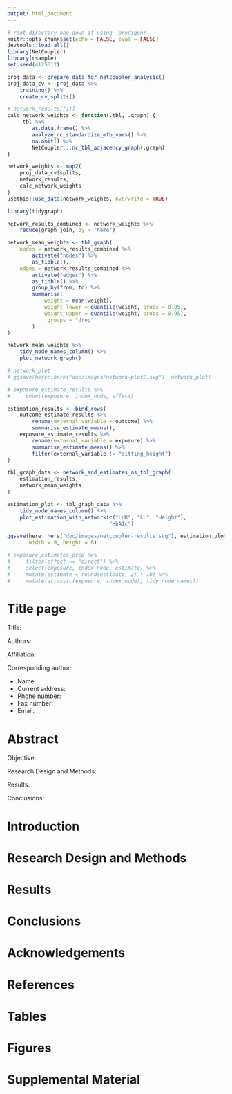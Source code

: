 ```yaml
---
output: html_document
---
```


```r
# root directory one down if using `prodigenr`
knitr::opts_chunk$set(echo = FALSE, eval = FALSE)
devtools::load_all()
library(NetCoupler)
library(rsample)
set.seed(4125612)
```

```r
proj_data <- prepare_data_for_netcoupler_analysis()
proj_data_cv <- proj_data %>%
    training() %>%
    create_cv_splits()
```

```r
# network_results[[1]]
calc_network_weights <- function(.tbl, .graph) {
    .tbl %>%
        as.data.frame() %>%
        analyze_nc_standardize_mtb_vars() %>%
        na.omit() %>% 
        NetCoupler:::nc_tbl_adjacency_graph(.graph)
}

network_weights <- map2(
    proj_data_cv$splits, 
    network_results, 
    calc_network_weights
)
usethis::use_data(network_weights, overwrite = TRUE)
```


```r
library(tidygraph)

network_results_combined <- network_weights %>% 
    reduce(graph_join, by = "name")

network_mean_weights <- tbl_graph(
    nodes = network_results_combined %>%
        activate("nodes") %>%
        as_tibble(),
    edges = network_results_combined %>%
        activate("edges") %>%
        as_tibble() %>%
        group_by(from, to) %>%
        summarise(
            weight = mean(weight),
            weight_lower = quantile(weight, probs = 0.05),
            weight_upper = quantile(weight, probs = 0.95),
            .groups = "drop"
        ) 
) 

network_mean_weights %>%
    tidy_node_names_column() %>% 
    plot_network_graph()

# network_plot
# ggsave(here::here("doc/images/network-plot2.svg"), network_plot)
```

```r
# exposure_estimate_results %>% 
#     count(exposure, index_node, effect)

estimation_results <- bind_rows(
    outcome_estimate_results %>%
        rename(external_variable = outcome) %>%
        summarise_estimate_means(),
    exposure_estimate_results %>%
        rename(external_variable = exposure) %>%
        summarise_estimate_means() %>%
        filter(external_variable != "sitting_height")
)

tbl_graph_data <- network_and_estimates_as_tbl_graph(
    estimation_results,
    network_mean_weights
)

estimation_plot <- tbl_graph_data %>% 
    tidy_node_names_column() %>% 
    plot_estimation_with_network(c("LHR", "LL", "Height"),
                                 "HbA1c")

ggsave(here::here("doc/images/netcoupler-results.svg"), estimation_plot,
       width = 9, height = 6)
```

```r
# exposure_estimates_prep %>%
#     filter(effect == "direct") %>% 
#     select(exposure, index_node, estimate) %>% 
#     mutate(estimate = round(estimate, 2) * 10) %>% 
#     mutate(across(c(exposure, index_node), tidy_node_names))
```

# Title page

Title:

<!-- First, middle initial, last, highest academic degree -->
Authors:

<!-- During time of study. -->
Affiliation:

Corresponding author:

- Name:
- Current address:
- Phone number:
- Fax number:
- Email:

# Abstract

Objective:

Research Design and Methods:

Results:

Conclusions:

# Introduction 

# Research Design and Methods

# Results

# Conclusions

# Acknowledgements

# References

# Tables

# Figures

# Supplemental Material
